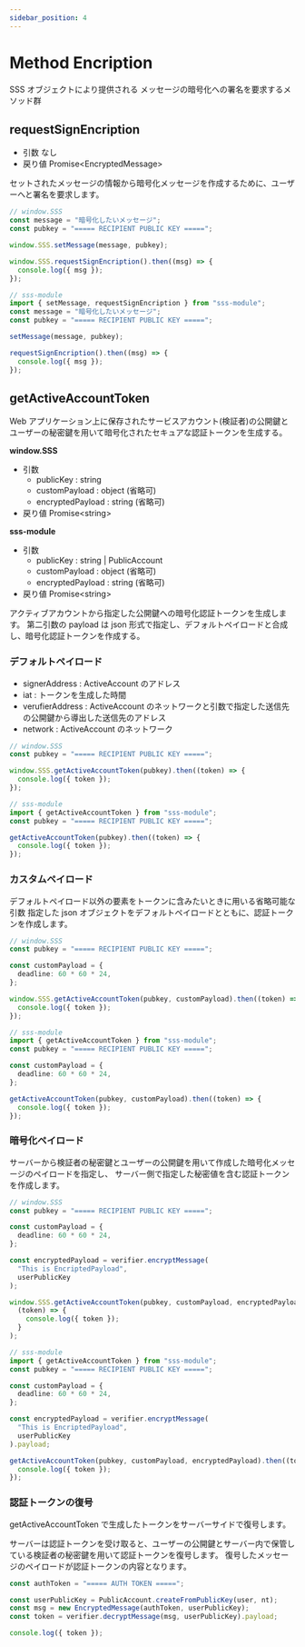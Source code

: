 ```yaml
---
sidebar_position: 4
---
```


# Method Encription

SSS オブジェクトにより提供される メッセージの暗号化への署名を要求するメソッド群

## requestSignEncription

- 引数 なし
- 戻り値 Promise<EncryptedMessage\>

セットされたメッセージの情報から暗号化メッセージを作成するために、ユーザーへと署名を要求します。

```ts
// window.SSS
const message = "暗号化したいメッセージ";
const pubkey = "===== RECIPIENT PUBLIC KEY =====";

window.SSS.setMessage(message, pubkey);

window.SSS.requestSignEncription().then((msg) => {
  console.log({ msg });
});
```

```ts
// sss-module
import { setMessage, requestSignEncription } from "sss-module";
const message = "暗号化したいメッセージ";
const pubkey = "===== RECIPIENT PUBLIC KEY =====";

setMessage(message, pubkey);

requestSignEncription().then((msg) => {
  console.log({ msg });
});
```

## getActiveAccountToken

Web アプリケーション上に保存されたサービスアカウント(検証者)の公開鍵とユーザーの秘密鍵を用いて暗号化されたセキュアな認証トークンを生成する。

**window.SSS**

- 引数
  - publicKey : string
  - customPayload : object (省略可)
  - encryptedPayload : string (省略可)
- 戻り値 Promise<string\>

**sss-module**

- 引数
  - publicKey : string | PublicAccount
  - customPayload : object (省略可)
  - encryptedPayload : string (省略可)
- 戻り値 Promise<string\>

アクティブアカウントから指定した公開鍵への暗号化認証トークンを生成します。
第二引数の payload は json 形式で指定し、デフォルトペイロードと合成し、暗号化認証トークンを作成する。

### デフォルトペイロード

- signerAddress : ActiveAccount のアドレス
- iat : トークンを生成した時間
- verufierAddress : ActiveAccount のネットワークと引数で指定した送信先の公開鍵から導出した送信先のアドレス
- network : ActiveAccount のネットワーク

```ts
// window.SSS
const pubkey = "===== RECIPIENT PUBLIC KEY =====";

window.SSS.getActiveAccountToken(pubkey).then((token) => {
  console.log({ token });
});
```

```ts
// sss-module
import { getActiveAccountToken } from "sss-module";
const pubkey = "===== RECIPIENT PUBLIC KEY =====";

getActiveAccountToken(pubkey).then((token) => {
  console.log({ token });
});
```

### カスタムペイロード

デフォルトペイロード以外の要素をトークンに含みたいときに用いる省略可能な引数
指定した json オブジェクトをデフォルトペイロードとともに、認証トークンを作成します。

```ts
// window.SSS
const pubkey = "===== RECIPIENT PUBLIC KEY =====";

const customPayload = {
  deadline: 60 * 60 * 24,
};

window.SSS.getActiveAccountToken(pubkey, customPayload).then((token) => {
  console.log({ token });
});
```

```ts
// sss-module
import { getActiveAccountToken } from "sss-module";
const pubkey = "===== RECIPIENT PUBLIC KEY =====";

const customPayload = {
  deadline: 60 * 60 * 24,
};

getActiveAccountToken(pubkey, customPayload).then((token) => {
  console.log({ token });
});
```

### 暗号化ペイロード

サーバーから検証者の秘密鍵とユーザーの公開鍵を用いて作成した暗号化メッセージのペイロードを指定し、
サーバー側で指定した秘密値を含む認証トークンを作成します。

```ts
// window.SSS
const pubkey = "===== RECIPIENT PUBLIC KEY =====";

const customPayload = {
  deadline: 60 * 60 * 24,
};

const encryptedPayload = verifier.encryptMessage(
  "This is EncriptedPayload",
  userPublicKey
);

window.SSS.getActiveAccountToken(pubkey, customPayload, encryptedPayload).then(
  (token) => {
    console.log({ token });
  }
);
```

```ts
// sss-module
import { getActiveAccountToken } from "sss-module";
const pubkey = "===== RECIPIENT PUBLIC KEY =====";

const customPayload = {
  deadline: 60 * 60 * 24,
};

const encryptedPayload = verifier.encryptMessage(
  "This is EncriptedPayload",
  userPublicKey
).payload;

getActiveAccountToken(pubkey, customPayload, encryptedPayload).then((token) => {
  console.log({ token });
});
```

### 認証トークンの復号

getActiveAccountToken で生成したトークンをサーバーサイドで復号します。

サーバーは認証トークンを受け取ると、ユーザーの公開鍵とサーバー内で保管している検証者の秘密鍵を用いて認証トークンを復号します。
復号したメッセージのペイロードが認証トークンの内容となります。

```ts
const authToken = "===== AUTH TOKEN =====";

const userPublicKey = PublicAccount.createFromPublicKey(user, nt);
const msg = new EncryptedMessage(authToken, userPublicKey);
const token = verifier.decryptMessage(msg, userPublicKey).payload;

console.log({ token });
```
